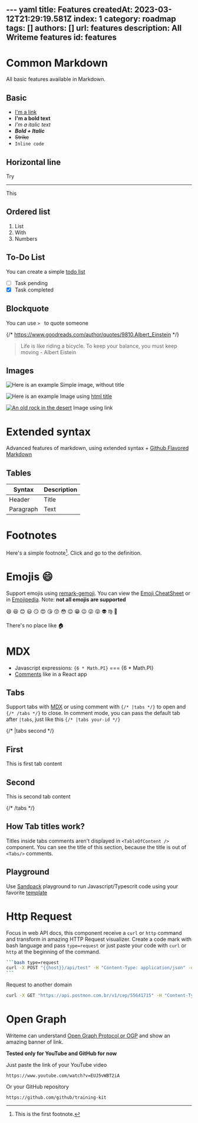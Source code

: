 --- yaml
title: Features
createdAt: 2023-03-12T21:29:19.581Z
index: 1
category: roadmap
tags: []
authors: []
url: features
description: All Writeme features
id: features
---
<TableOfContent />

# Common Markdown

All basic features available in Markdown.

## Basic

- [I'm a link](https://github.com/g4rcez "My repository")
- **I'm a bold text**
- _I'm a italic text_
- **_Bold + Italic_**
- ~~Strike~~
- `Inline code`

## Horizontal line

Try

---

This

## Ordered list

1. List
2. With
3. Numbers

## To-Do List

You can create a simple [todo list](https://en.wikipedia.org/wiki/Wikipedia:To-do_list#:~:text=This%20is%20an%20information%20page.&text=It%20may%20reflect%20varying%20levels,%7B%7BTo%20do%7D%7D%20template. "Wikipedia link for to-do list")

- [ ] Task pending
- [x] Task completed

## Blockquote

You can use `> ` to quote someone

{/* https://www.goodreads.com/author/quotes/9810.Albert_Einstein */}

> Life is like riding a bicycle. To keep your balance, you must keep moving - Albert Eistein

## Images

![Here is an example](https://via.placeholder.com/150)
Simple image, without title

![Here is an example](https://via.placeholder.com/150)
Image using [html title](https://www.w3schools.com/tags/tag_title.asp)

[![An old rock in the desert](https://via.placeholder.com/150 "Shiprock, New Mexico by Beau Rogers")](https://via.placeholder.com/)
Image using link

# Extended syntax

Advanced features of markdown, using extended syntax + [Github Flavored Markdown](https://github.github.com/gfm/ "GFM Spec")

## Tables

| Syntax      | Description |
| ----------- | ----------- |
| Header      | Title       |
| Paragraph   | Text        |

# Footnotes

Here's a simple footnote[^1]. Click and go to the definition.

[^1]: This is the first footnote.

# Emojis :smile:

Support emojis using [remark-gemoji](https://github.com/remarkjs/remark-gemoji). You can view
the [Emoji CheatSheet](https://www.webfx.com/tools/emoji-cheat-sheet/) or in [Emojipedia](https://emojipedia.org/ "Emojipedia link"). Note: **not all emojis are supported**

:smile: :laughing: :blush: :smiley: :smirk: :heart_eyes: :kissing_heart: :kissing_closed_eyes: :flushed: :relieved: :grin: :wink: :stuck_out_tongue_winking_eye: :stuck_out_tongue_closed_eyes: :alien: :virgo: :ghost:

There's no place like :house:

# MDX

- Javascript expressions: `{6 * Math.PI}` === {6 * Math.PI}
- [Comments](https://reactjs.org/docs/faq-build.html#how-can-i-write-comments-in-jsx) like in a React app

## Tabs

Support tabs with [MDX](https://mdxjs.com/) or using comment with `{/* |tabs */}` to open and `{/* /tabs */}` to close. In comment mode, you
can pass the default tab after `|tabs`, just like this `{/* |tabs your-id */}`

{/* |tabs second */}

## First

This is first tab content

## Second

This is second tab content

{/* /tabs */}

## How Tab titles work?

Titles inside tabs comments aren't displayed in `<TableOfContent />` component. You can see the title of this section, because the title is out of `<Tabs/>` comments.

## Playground

Use [Sandpack](https://github.com/codesandbox/sandpack/ "Sandpack github page") playground to run Javascript/Typescrit code using your favorite [template](https://sandpack.codesandbox.io/docs/getting-started/custom-content#templates)

<Playground test="AA" />

# Http Request

Focus in web API docs, this component receive a `curl` or `http` command and transform in amazing HTTP Request visualizer. Create a code mark with bash language and pass `type=request` or just paste your code with `curl` or `http` at the beginning of the command.

````bash
```bash type=request
curl -X POST "{{host}}/api/test" -H "Content-Type: application/json" -d '{"email":"write@me.com"}'
```
````

Request to another domain

```bash type=request
curl -X GET "https://api.postmon.com.br/v1/cep/55641715" -H "Content-Type: application/json"
```

# Open Graph

Writeme can understand [Open Graph Protocol or OGP](https://ogp.me/) and show an amazing banner of link.

**Tested only for YouTube and GitHub for now**

Just paste the link of your YouTube video
```ogp
https://www.youtube.com/watch?v=EUJ5vWBT2iA
```

Or your GitHub repository

```ogp
https://github.com/github/training-kit
```

